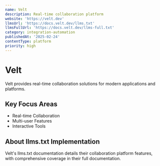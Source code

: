 ```yaml
---
name: Velt
description: Real-time collaboration platform
website: 'https://velt.dev'
llmsUrl: 'https://docs.velt.dev/llms.txt'
llmsFullUrl: 'https://docs.velt.dev/llms-full.txt'
category: integration-automation
publishedAt: '2025-02-24'
contentType: platform
priority: high
---
```


# Velt

Velt provides real-time collaboration solutions for modern applications and platforms.

## Key Focus Areas

- Real-time Collaboration
- Multi-user Features
- Interactive Tools

## About llms.txt Implementation

Velt's llms.txt documentation details their collaboration platform features, with comprehensive coverage in their full documentation.
